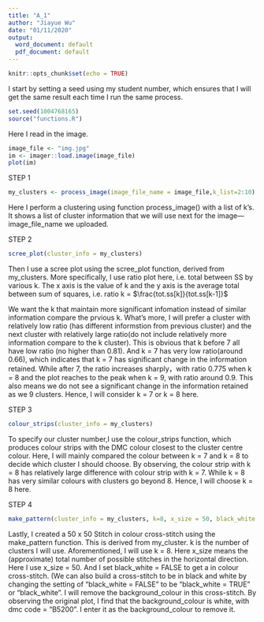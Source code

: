 ```yaml
---
title: "A_1"
author: "Jiayue Wu"
date: "01/11/2020"
output:
  word_document: default
  pdf_document: default
---
```

```r
knitr::opts_chunk$set(echo = TRUE)
```
I start by setting a seed using my student number, which ensures that I will get 
the same result each time I run the same process.

```r
set.seed(1004768165)
source("functions.R")
```


Here I read in the image.
```r
image_file <- "img.jpg" 
im <- imager::load.image(image_file)
plot(im)
```


STEP 1
```r
my_clusters <- process_image(image_file_name = image_file,k_list=2:10)
```
Here I perform a clustering using function process_image() with a list of k's. 
It shows a list of cluster information that we will use next for the 
image---image_file_name we uploaded.




STEP 2
```r
scree_plot(cluster_info = my_clusters)
```
Then I use a scree plot using the scree_plot function, derived from my_clusters. More specifically, I use ratio plot here, i.e. total between SS by various k. 
The x axis is the value of k and the y axis is the average total 
between sum of squares, i.e. ratio k = $\frac{tot.ss[k]}{tot.ss[k-1]}$

We want the k that maintain more significant infomation instead of similar information compare the prvious k. What's more, I will prefer a cluster with relatively low ratio (has different informstion from previous cluster) and the next cluster with relatively large ratio(do not include relatively more information compare to the k cluster). 
This is obvious that k before 7 all have low ratio (no higher than 0.81). And k = 7  has very low ratio(around 0.66), which indicates that k = 7 has significant change in the information retained. While after 7, the ratio increases sharply，with ratio 0.775 when k = 8 and the plot reaches to the peak when k = 9, with ratio around 0.9. This also means we do not see a significant change in the information retained as we 9 clusters.
Hence, I will consider k = 7 or k = 8 here.



STEP 3
```r
colour_strips(cluster_info = my_clusters)
```

To specify our cluster number,I use the colour_strips function, which produces colour strips with the DMC colour closest to the cluster centre colour. Here, I will mainly compared the colour between k = 7 and k = 8 to decide which cluster I should choose.
By observing, the colour strip with k = 8 has relatively large difference with colour strip with k = 7. While k = 8 has very similar colours with clusters go beyond 8. 
Hence, I will choose k = 8 here.



STEP 4
```r
make_pattern(cluster_info = my_clusters, k=8, x_size = 50, black_white = FALSE, background_colour = "B5200")
```

Lastly, I created a 50 x 50 Stitch in colour cross-stitch using the make_pattern function.
This is derived from my_cluster. k is the number of clusters I will use. Aforementioned, I will use k = 8. Here x_size means the (approximate) total number of possible stitches in the horizontal direction. Here I use x_size = 50. And I set black_white = FALSE to get a in colour cross-stitch. (We can also build a cross-stitch to be in black and white by changing the setting of "black_white = FALSE" to be "black_white = TRUE" or "black_white". I will remove the background_colour in this cross-stitch. By observing the original plot, I find that the background_colour is white, with dmc code = "B5200". I enter it as the background_colour to remove it. 

